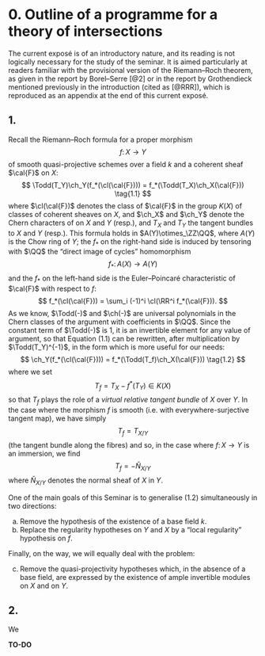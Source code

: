 # 0. Outline of a programme for a theory of intersections {#zero}

\oldpage{1}The current exposé is of an introductory nature, and its reading is not logically necessary for the study of the seminar.
It is aimed particularly at readers familiar with the provisional version of the Riemann--Roch theorem, as given in the report by Borel--Serre [@2] or in the report by Grothendieck mentioned previously in the introduction (cited as [@RRR]), which is reproduced as an appendix at the end of this current exposé.

## 1.

Recall the Riemann--Roch formula for a proper morphism
$$
  f\colon X\to Y
$$
of smooth quasi-projective schemes over a field $k$ and a coherent sheaf $\cal{F}$ on $X$:
$$
  \Todd(T_Y)\ch_Y(f_*(\cl(\cal{F})))
  = f_*(\Todd(T_X)\ch_X(\cal{F}))
\tag{1.1}
$$
where $\cl(\cal{F})$ denotes the class of $\cal{F}$ in the group $K(X)$ of classes of coherent sheaves on $X$, and $\ch_X$ and $\ch_Y$ denote the Chern characters of on $X$ and $Y$ (resp.), and $T_X$ and $T_Y$ the tangent bundles to $X$ and $Y$ (resp.).
This formula holds in $A(Y)\otimes_\ZZ\QQ$, where $A(Y)$ is the Chow ring of $Y$;
the $f_*$ on the right-hand side is induced by tensoring with $\QQ$ the "direct image of cycles" homomorphism
$$
  f_*\colon A(X) \to A(Y)
$$
and the $f_*$ on the left-hand side is the Euler--Poincaré characteristic of $\cal{F}$ with respect to $f$:
$$
  f_*(\cl(\cal{F}))
  = \sum_i (-1)^i \cl(\RR^i f_*(\cal{F})).
$$
As we know, $\Todd(-)$ and $\ch(-)$ are universal polynomials in the Chern classes of the argument with coefficients in $\QQ$.
Since the constant term of $\Todd(-)$ is $1$, it is an invertible element for any value of argument, so that Equation (1.1) can be rewritten, after multiplication by $\Todd(T_Y)^{-1}$, in the form which is more useful for our needs:
$$
  \ch_Y(f_*(\cl(\cal{F})))
  = f_*(\Todd(T_f)\ch_X(\cal{F}))
\tag{1.2}
$$
where we set
$$
  T_f
  = T_X - f^*(T_Y) \in K(X)
\tag{1.3}
$$
\oldpage{2}so that $T_f$ plays the role of a *virtual relative tangent bundle* of $X$ over $Y$.
In the case where the morphism $f$ is smooth (i.e. with everywhere-surjective tangent map), we have simply
$$
  T_f
  = T_{X/Y}
$$
(the tangent bundle along the fibres) and so, in the case where $f\colon X\to Y$ is an immersion, we find
$$
  T_f
  = -\check{N}_{X/Y}
$$
where $\check{N}_{X/Y}$ denotes the normal sheaf of $X$ in $Y$.

One of the main goals of this Seminar is to generalise (1.2) simultaneously in two directions:

a. Remove the hypothesis of the existence of a base field $k$.
b. Replace the regularity hypotheses on $Y$ and $X$ by a "local regularity" hypothesis on $f$.

Finally, on the way, we will equally deal with the problem:

c. Remove the quasi-projectivity hypotheses which, in the absence of a base field, are expressed by the existence of ample invertible modules on $X$ and on $Y$.


## 2.

We

**TO-DO**
